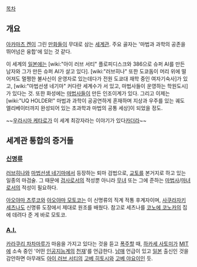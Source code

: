 [[목차]]

== 개요 ==
[[아카마츠 켄]]이 그린 [[만화]]들이 무대로 삼는 [[세계관]]. 주요 골자는 '마법과 과학의 공존을 뛰어넘은 융합'에 있는 것 같다.

이 세계의 [[일본]]에는 [wiki:"아이 러브 서티" 플로피디스크와 386으로 슈퍼 AI를 만든 남자와 그가 만든 슈퍼 AI가 살고 있다]. [wiki:"러브히나" 또한 도쿄돔이 머리 위에 떨어져도 멀쩡한 불사신이 운영자로 있는데다가 전원 도쿄대 재학 중인 여자기숙사]가 있고, [wiki:"마법선생 네기마" 커다란 세계수가 서 있고, 마법사들이 운영하는 학원도시]가 있다는 것. 또한 화성에는 [[마법사]]들이 만든 인조이계가 있다. 그리고 이제는 [wiki:"UQ HOLDER!" 마법과 과학이 공공연하게 혼재하며 지상과 우주를 있는 궤도 엘리베이터까지 완성되어 있는 초과학과 마법의 공통 세상]이 되었을 정도.

~~[[우라시마 케타로]]가 이 세계 최강자라는 이야기가 있다[[카더라]]~~


== 세계관 통합의 증거들 ==
=== [[신명류]] ===
[[러브히나]]와 [[마법선생 네기마]]에서 등장하는 퇴마 검법으로, [[교토]]를 본거지로 하고 있는 일종의 마검술. 그 때문에 [[검사]]로서의 적성뿐 아니라 [[무녀]] 또는 그에 준하는 [[마법사]]/[[마녀]]로서의 적성이 필요하다.

[[아오야마 츠루코]]와 [[아오야마 모토코]]는 이 신명류의 직계 적통 후계자이며, [[사쿠라자키 세츠나]]도 신명류 도장에서 제대로 원조를 배웠다. 참고로 세츠나를 [[코노에 코노카]]의 집에 데려다 준 게 바로 모토코.

=== [[A.I.]] ===
[[카라쿠리 차차마루]]가 마음을 가지고 있다는 것을 듣고 [[폭주]]할 때, [[하카세 사토미]]가 [[MIT]]에 소속 중인 '어떤 [[인공지능]]계의 [[천재]]'를 언급한다. [[남매]] 언급이 있고 [[일본]] 출신인 것을 감안하면 아무래도 [[아이 러브 서티]]의 [[고베 히토시]]와 [[고베 야요이]]인 듯.
